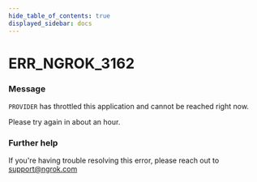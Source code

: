 ```yaml
---
hide_table_of_contents: true
displayed_sidebar: docs
---
```



# ERR_NGROK_3162

### Message

`PROVIDER` has throttled this application and cannot be reached right now.

Please try again in about an hour.

### Further help

If you're having trouble resolving this error, please reach out to [support@ngrok.com](mailto:support@ngrok.com?subject=Help%20with%20ERR_NGROK_3162)

<ErrorDetails error="err_ngrok_3162" />
